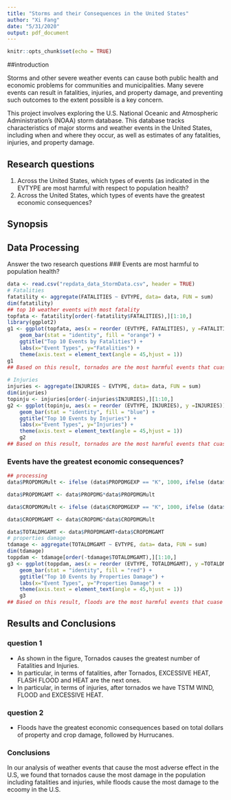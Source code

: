 ```yaml
---
title: "Storms and their Consequences in the United States"
author: "Xi Fang"
date: "5/31/2020"
output: pdf_document
---
```


```r
knitr::opts_chunk$set(echo = TRUE)
```
##introduction

   Storms and other severe weather events can cause both public health and economic problems for communities and municipalities. Many severe events can result in fatalities, injuries, and property damage, and preventing such outcomes to the extent possible is a key concern.

   This project involves exploring the U.S. National Oceanic and Atmospheric Administration's (NOAA) storm database. This database tracks characteristics of major storms and weather events in the United States, including when and where they occur, as well as estimates of any fatalities, injuries, and property damage.

## Research questions
1. Across the United States, which types of events (as indicated in the EVTYPE are most harmful with respect to population health?
2. Across the United States, which types of events have the greatest economic consequences?

## Synopsis 

## Data Processing
Answer the two research questions
### Events are most harmful to population health?
```r
data <- read.csv("repdata_data_StormData.csv", header = TRUE)
# Fatalities
fatatility <- aggregate(FATALITIES ~ EVTYPE, data= data, FUN = sum)
dim(fatatility)
## top 10 weather events with most fatality
topfata <- fatatility[order(-fatatility$FATALITIES),][1:10,]
library(ggplot2)
g1 <- ggplot(topfata, aes(x = reorder (EVTYPE, FATALITIES), y =FATALITIES)) +
    geom_bar(stat = "identity", fill = "orange") +
    ggtitle("Top 10 Events by Fatalities") +
    labs(x="Event Types", y="Fatalities") +
    theme(axis.text = element_text(angle = 45,hjust = 1))
g1
## Based on this result, tornados are the most harmful events that cuase the highest fatality in the U.S
    
# Injuries 
injuries <- aggregate(INJURIES ~ EVTYPE, data= data, FUN = sum)
dim(injuries)
topinju <- injuries[order(-injuries$INJURIES),][1:10,]
g2 <- ggplot(topinju, aes(x = reorder (EVTYPE, INJURIES), y =INJURIES)) +
    geom_bar(stat = "identity", fill = "blue") +
    ggtitle("Top 10 Events by Injuries") +
    labs(x="Event Types", y="Injuries") +
    theme(axis.text = element_text(angle = 45,hjust = 1))
    g2
## Based on this result, tornados are the most harmful events that cuase the highest injuries in the U.S
```

### Events have the greatest economic consequences?
```r
## processing
data$PROPDMGMult <- ifelse (data$PROPDMGEXP == "K", 1000, ifelse (data$PROPDMGEXP == "M", 1000000, ifelse (data$PROPDMGEXP == "B", 1000000000, 0)))

data$PROPDMGAMT <- data$PROPDMG*data$PROPDMGMult

data$CROPDMGMult <- ifelse (data$CROPDMGEXP == "K", 1000, ifelse (data$CROPDMGEXP == "M", 1000000, ifelse (data$CROPDMGEXP == "B", 1000000000, 0)))

data$CROPDMGAMT <- data$CROPDMG*data$CROPDMGMult

data$TOTALDMGAMT <- data$PROPDMGAMT+data$CROPDMGAMT
# properties damage
tdamage <- aggregate(TOTALDMGAMT ~ EVTYPE, data= data, FUN = sum)
dim(tdamage)
toppdam <- tdamage[order(-tdamage$TOTALDMGAMT),][1:10,]
g3 <- ggplot(toppdam, aes(x = reorder (EVTYPE, TOTALDMGAMT), y =TOTALDMGAMT)) +
    geom_bar(stat = "identity", fill = "red") +
    ggtitle("Top 10 Events by Properties Damage") +
    labs(x="Event Types", y="Properties Damage") +
    theme(axis.text = element_text(angle = 45,hjust = 1))
    g3
## Based on this result, floods are the most harmful events that cuase the highest economic damage in the U.S

```
## Results and Conclusions
### question 1
   * As shown in the figure, Tornados causes the greatest number of Fatalities and Injuries.
   * In particular, in terms of fatalities, after Tornados, EXCESSIVE HEAT, FLASH FLOOD and HEAT are the next ones.
   * In particular, in terms of injuries, after tornados we have TSTM WIND, FLOOD and EXCESSIVE HEAT.
   
### question 2
   * Floods have the greatest economic consequences based on total dollars of property and crop damage, followed by Hurrucanes.

### Conclusions
In our analysis of weather events that cause the most adverse effect in the U.S, we found that tornados cause the most damage in the population including fatalities and injuries, while floods cause the most damage to the ecoomy in the U.S.

